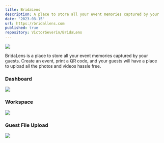 ```yaml
---
title: BridaLens
description: A place to store all your event memories captured by your guests. Create an event, print a QR code, and your guests will have a place to upload all the photos and videos they took at your event, hassle free.
date: "2023-08-15"
url: https://bridallens.com
published: true
repository: VictorSeverin/BridaLens
---
```


[![](https://utfs.io/f/27da0d21-d759-4d33-9aed-22744edce5b2-f0pnfd.png)](https://bridallens.com)

BridaLens is a place to store all your event memories captured by your guests. Create an event, print a QR code, and your guests will have a place to upload all the photos and videos hassle free.

### Dashboard

[![](https://utfs.io/f/149b6c7c-f24c-4876-9c2e-6b2c3a8c00cc-hvgyaz.png)](https://bridallens.com)

### Workspace

[![](https://utfs.io/f/806a7dd5-64d8-4546-b2db-87821a8b780f-hcbcgz.png)](https://bridallens.com)

### Guest File Upload

[![](https://utfs.io/f/bd262cbc-d9db-4cb9-a019-1bc24d2c8af0-f0qma3.png)](https://bridallens.com)
